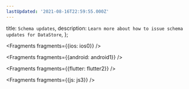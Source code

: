 ```yaml
---
lastUpdated: '2021-08-16T22:59:55.000Z'
---
```

  title: `Schema updates`,
  description: `Learn more about how to issue schema updates for DataStore`,
};


<Fragments fragments={{ios: ios0}} />


<Fragments fragments={{android: android1}} />


<Fragments fragments={{flutter: flutter2}} />


<Fragments fragments={{js: js3}} />
